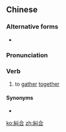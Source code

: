 {{also|纠合}}
==Chinese==
{{zh-forms|s=纠合}}

===Alternative forms===
* {{zh-l|紏合}}

===Pronunciation===
{{zh-pron
|m=jiūhé
|c=gau2 hap6,dau2 hap6
|cat=v
}}

===Verb===
{{zh-verb}}

# {{lb|zh|literary}} to [[gather]] [[together]]

====Synonyms====
* {{zh-l|集合}}

[[ko:糾合]]
[[zh:糾合]]